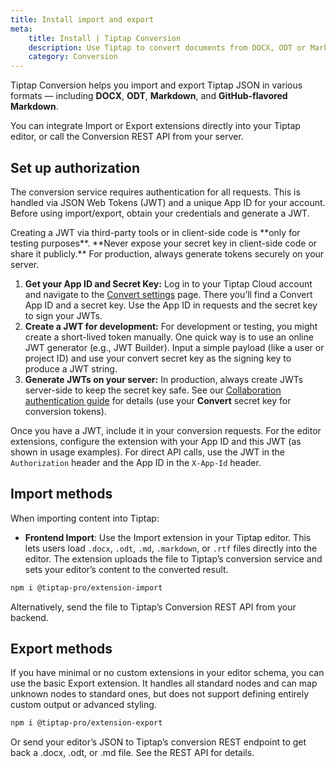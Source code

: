 ```yaml
---
title: Install import and export
meta:
    title: Install | Tiptap Conversion
    description: Use Tiptap to convert documents from DOCX, ODT or Markdown to and from Tiptap
    category: Conversion
---
```



Tiptap Conversion helps you import and export Tiptap JSON in various formats — including **DOCX**, **ODT**, **Markdown**, and **GitHub-flavored Markdown**.

You can integrate Import or Export extensions directly into your Tiptap editor, or call the Conversion REST API from your server.

## Set up authorization

The conversion service requires authentication for all requests. This is handled via JSON Web Tokens (JWT) and a unique App ID for your account. Before using import/export, obtain your credentials and generate a JWT.

<Callout title="Only for Testing" variant="warning">
    Creating a JWT via third-party tools or in client-side code is **only for testing purposes**. **Never expose your secret key in client-side code or share it publicly.** For production, always generate tokens securely on your server.
</Callout>

1. **Get your App ID and Secret Key:** Log in to your Tiptap Cloud account and navigate to the [Convert settings](https://cloud.tiptap.dev/convert-settings) page. There you’ll find a Convert App ID and a secret key. Use the App ID in requests and the secret key to sign your JWTs.
2. **Create a JWT for development:** For development or testing, you might create a short-lived token manually. One quick way is to use an online JWT generator (e.g., JWT Builder). Input a simple payload (like a user or project ID) and use your convert secret key as the signing key to produce a JWT string.
3. **Generate JWTs on your server:** In production, always create JWTs server-side to keep the secret key safe. See our [Collaboration authentication guide](/collaboration/getting-started/authenticate#integrate-jwt-server-side) for details (use your **Convert** secret key for conversion tokens).

Once you have a JWT, include it in your conversion requests. For the editor extensions, configure the extension with your App ID and this JWT (as shown in usage examples). For direct API calls, use the JWT in the `Authorization` header and the App ID in the `X-App-Id` header.

## Import methods

When importing content into Tiptap:

- **Frontend Import**: Use the Import extension in your Tiptap editor. This lets users load `.docx`, `.odt`, `.md`, `.markdown`, or `.rtf` files directly into the editor. The extension uploads the file to Tiptap’s conversion service and sets your editor’s content to the converted result.

```bash
npm i @tiptap-pro/extension-import
```

Alternatively, send the file to Tiptap’s Conversion REST API from your backend.

## Export methods
If you have minimal or no custom extensions in your editor schema, you can use the basic Export extension. It handles all standard nodes and can map unknown nodes to standard ones, but does not support defining entirely custom output or advanced styling.

```bash
npm i @tiptap-pro/extension-export
```
Or send your editor’s JSON to Tiptap’s conversion REST endpoint to get back a .docx, .odt, or .md file. See the REST API for details.
